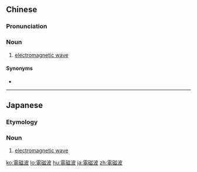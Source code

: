 {{also|电磁波}}
==Chinese==
{{zh-forms|s=电磁波|type=21}}

===Pronunciation===
{{zh-pron
|m=diàncíbō
|c=din6 ci4 bo1
|h=pfs=thien-chhṳ̀-pô
|md=diêng-cṳ̀-pŏ̤
|mn=tiān-chû-pho
|cat=n
}}

===Noun===
{{zh-noun}}

# {{lb|zh|physics}} [[electromagnetic wave]]

====Synonyms====
* {{zh-l|電波}}

----

==Japanese==
{{ja-kanjitab|でん|じ|は|yomi=o}}

===Etymology===
{{compound|lang=ja|sort=でんじは|電磁|tr1=denji|t1=electromagnetic|波|tr2=ha|t2=wave}}

===Noun===
{{ja-noun|でんじは}}

# {{lb|ja|physics|sort=でんじは}} [[electromagnetic wave]]

[[ko:電磁波]]
[[lo:電磁波]]
[[hu:電磁波]]
[[ja:電磁波]]
[[zh:電磁波]]